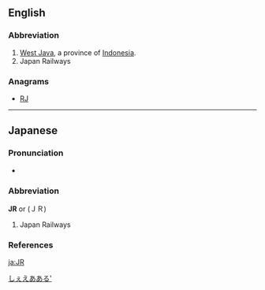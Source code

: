 {{also|jr|Jr|Jr.}}
==English==

===Abbreviation===
{{rfc-header|Abbreviation}}
{{head|en|abbreviation}}

# [[West Java]], a province of [[Indonesia]].
# Japan Railways

===Anagrams===
* [[RJ#English|RJ]]

----

==Japanese==

===Pronunciation===
* {{ja-pron|ジェイアール|acc=3|acc_ref=NHK}}

===Abbreviation===
'''JR''' or (ＪＲ)

# Japan Railways

===References===
<references/>

[[Category:Japanese nouns|しぇえあある']]

[[ja:JR]]